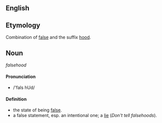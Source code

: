 ==English==

==Etymology==
Combination of [[false]] and the suffix [[hood]].

==Noun==

''falsehood''

====Pronunciation====

*/'fals hUd/

====Definition====

*the state of being [[false]].
*a false statement, esp. an intentional one; a [[lie]] (''Don't tell falsehoods'').